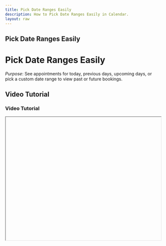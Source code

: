 ```yaml
---
title: Pick Date Ranges Easily
description: How to Pick Date Ranges Easily in Calendar.
layout: raw
---
```



<div className="mdx-content">

## Pick Date Ranges Easily

<h1 className="text-3xl font-bold text-gray-900 mb-4">Pick Date Ranges Easily</h1>  

*Purpose*: See appointments for today, previous days, upcoming days, or pick a custom date range to view past or future bookings.

## Video Tutorial

<h3 className="text-xl font-medium text-gray-800 mb-2">Video Tutorial</h3>

<iframe
  width="100%"
  height="400"
  title="Pick date range tutorial"
  allowFullScreen
  className="rounded-lg"
/>

---

## Steps:

<h2 className="text-2xl font-semibold text-gray-800 mt-8 mb-4">Step-by-step Instructions</h2>

❶ **Open the Calendar**  
On the main dashboard, click on **Calendar** in the left-side menu.

❷ **Find the Date Controls**  
At the top-left of the calendar page, **below the filters**, you’ll see three date control buttons:
- **Previous**
- **Today**
- **Next**

❸ **View Previous Appointments**  
Click the **Previous** button to scroll back and view appointments from earlier days.

❹ **View Upcoming Appointments**  
Click the **Next** button to scroll ahead and see what’s coming up in the following days.

❺ **Jump to Today’s Appointments**  
The **Today** button is highlighted by default.  
If you’ve scrolled away, click it anytime to come back to today’s bookings.

❻ **Pick a Custom Date Range**  
In the **center-top of the calendar**, click on the displayed date (e.g., “15 Jun 2025”)  
A date picker opens. You can now select:
- A **start date** and an **end date**
- The calendar will refresh and display **appointments within that range**

---

**Tip for First-Time Users**:  
This is especially helpful when you're reviewing **past performance**, tracking **busy periods**, or checking **future availability**.

<div className="space-y-4 mt-6">

<div className="my-10 border-t border-gray-200" />

## More questions about this

<h3 className="text-xl font-semibold text-black mb-4 mt-10"> More questions about this?</h3>
</div>
<div className="space-y-4 mt-6">
  <details className="bg-white rounded-md p-4 border border-gray-300">
  <summary
    className="font-medium text-base text-gray-900"
    style={{
      backgroundColor: 'transparent',
      outline: 'none',
      cursor: 'pointer',
      userSelect: 'none',
      listStyle: 'none',
    }}
  >Can I view appointments from last month?</summary>
   <p className="mt-2 text-sm text-gray-700">
      Yes, use the date picker to go back and choose any range from the past.
    </p>
  </details>

  <details className="bg-white rounded-md p-4 border border-gray-300">
  <summary
    className="font-medium text-base text-gray-900"
    style={{
      backgroundColor: 'transparent',
      outline: 'none',
      cursor: 'pointer',
      userSelect: 'none',
      listStyle: 'none',
    }}
  >Does this affect my reports?</summary>
    <p className="mt-2 text-sm text-gray-700">
      No, this is only for viewing appointments. Reports are generated separately.
    </p>
  </details>
</div>
</div>

---

<div className="space-y-4 mt-6">

<div className="my-10 border-t border-gray-200" />

<div className="mdx-content mt-10">

Was this article helpful?

<div style={{ display: 'flex', gap: '1rem' }}>
  <button style={{ padding: '0.5rem', borderRadius: '9999px', backgroundColor: '#f0f0f0' }}>
    👍
  </button>
  <button style={{ padding: '0.5rem', borderRadius: '9999px', backgroundColor: '#f0f0f0' }}>
    👎
  </button>
</div>
</div>

---
</div>